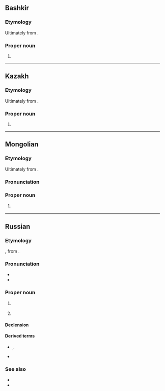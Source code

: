 {{also|Ізраіль|Ізраїль}}
==Bashkir==

===Etymology===
Ultimately from {{der|ba|he|יִשְׂרָאֵל||Israel|tr=yisra'él}}.

===Proper noun===
{{head|ba|proper noun}}

# {{place|ba|country|r/Western Asia|t1=Israel}}

----

==Kazakh==
{{kk-regional|Израиль|يزرايل}}
{{wikipedia|lang=kk}}

===Etymology===
Ultimately from {{der|kk|he|יִשְׂרָאֵל||Israel|tr=yisra'él}}.

===Proper noun===
{{head|kk|proper noun}}

# {{place|kk|country|r/Western Asia|t1=Israel}}

----

==Mongolian==
{{wikipedia|lang=mn}}

===Etymology===
Ultimately from {{der|mn|he|יִשְׂרָאֵל||Israel|tr=yisra'él}}.

===Pronunciation===
{{mn-IPA|Изра́иль}}

===Proper noun===
{{mn-proper noun|ᠢᠰᠷᠠᠶᠢᠯ}}

# {{place|mn|country|r/Western Asia|t1=Israel}}
#: {{syn|mn|Израйль}}

----

==Russian==
{{wikipedia|lang=ru}}

===Etymology===
{{bor+|ru|grc|Ἰσρᾱήλ||Israel}}, from {{der|ru|he|יִשְׂרָאֵל||Israel|tr=yisra'él}}.

===Pronunciation===
* {{ru-IPA|Изра́иль}}
* {{audio|ru|Ru-{{PAGENAME}}.ogg|Audio}}

===Proper noun===
{{ru-proper noun+|Изра́иль|m|a=ia|adj=изра́ильский}}

# {{lb|ru|inanimate}} {{place|ru|country|r/Western Asia|t1=Israel}}
# {{lb|ru|animate}} {{given name|ru|male|from=Hebrew|xlit=Izrail|eq=Israel}}

====Declension====
{{ru-noun-table|Изра́иль|m|n=sg|a=ia}}
{{ru-noun-table|old=1|Изра́иль|m|n=sg|a=ia}}

====Derived terms====
* {{l|ru|израильтя́нин}}, {{l|ru|израильтя́нка}}
* {{l|ru|изра́ильский}}

===See also===
* {{l|ru|Израи́л|gloss=Israel, person's name}}
* {{l|ru|Исраэ́ль|gloss=Israel, person's name}}